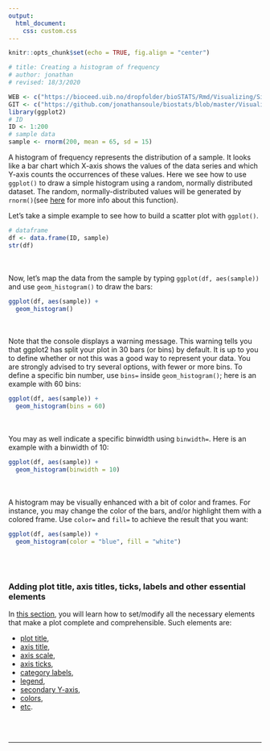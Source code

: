 ```yaml
---
output:
  html_document:
    css: custom.css
--- 
```


```r
knitr::opts_chunk$set(echo = TRUE, fig.align = "center")

# title: Creating a histogram of frequency
# author: jonathan
# revised: 18/3/2020

WEB <- c("https://bioceed.uib.no/dropfolder/bioSTATS/Rmd/Visualizing/Simple/histogram.html")
GIT <- c("https://github.com/jonathansoule/biostats/blob/master/Visualizing/Simple/histogram.Rmd")
library(ggplot2)
# ID
ID <- 1:200
# sample data
sample <- rnorm(200, mean = 65, sd = 15)
```
A histogram of frequency represents the distribution of a sample. It looks like a bar chart which X-axis shows the values of the data series and which Y-axis counts the occurrences of these values. Here we see how to use `ggplot()` to draw a simple histogram using a random, normally distributed dataset. The random, normally-distributed values will be generated by `rnorm()`(see [here](https://biostats.w.uib.no/4-generating-random-series/){target="_blank"} for more info about this function).

Let's take a simple example to see how to build a scatter plot with `ggplot()`.
```r
# dataframe
df <- data.frame(ID, sample)
str(df)
```
<br/><br/>
Now, let's map the data from the sample by typing `ggplot(df, aes(sample))` and use `geom_histogram()` to draw the bars:
```r
ggplot(df, aes(sample)) +
  geom_histogram()
```
<br/><br/>
Note that the console displays a warning message. This warning tells you that ggplot2 has split your plot in 30 bars (or bins) by default. It is up to you to define whether or not this was a good way to represent your data. You are strongly advised to try several options, with fewer or more bins. To define a specific bin number, use `bins=` inside `geom_histogram()`; here is an example with 60 bins:

```r
ggplot(df, aes(sample)) +
  geom_histogram(bins = 60)
```
<br/><br/>
You may as well indicate a specific binwidth using `binwidth=`. Here is an example with a binwidth of 10:
```r
ggplot(df, aes(sample)) +
  geom_histogram(binwidth = 10)
```
<br/><br/>
A histogram may be visually enhanced with a bit of color and frames. For instance, you may change the color of the bars, and/or highlight them with a colored frame. Use `color=` and `fill=` to achieve the result that you want:
```r
ggplot(df, aes(sample)) +
  geom_histogram(color = "blue", fill = "white")
```
<br/><br/>

### Adding plot title, axis titles, ticks, labels and other essential elements

In [this section](https://biostats.w.uib.no/topics/data-visualization-with-ggplot2/essential-elements/){target="_blank"}, you will learn how to set/modify all the necessary elements that make a plot complete and comprehensible. Such elements are:

+ [plot title](https://biostats.w.uib.no/title/){target="_blank"}, 
+ [axis title](https://biostats.w.uib.no/axis-titles/){target="_blank"},
+ [axis scale](https://biostats.w.uib.no/axis-scale/){target="_blank"},
+ [axis ticks](https://biostats.w.uib.no/axis-ticks/){target="_blank"},
+ [category labels](https://biostats.w.uib.no/category-labels/){target="_blank"},
+ [legend](https://biostats.w.uib.no/legend/){target="_blank"},
+ [secondary Y-axis](https://biostats.w.uib.no/secondary-y-axis/){target="_blank"},
+ [colors](https://biostats.w.uib.no/choosing-colors-for-your-plot/){target="_blank"},
+ [etc](https://biostats.w.uib.no/topics/data-visualization-with-ggplot2/essential-elements/){target="_blank"}.

<br/><br/>

***
<!-- UNCOMMENT TO ACTIVATE
Get the Rmarkdown file corresponding to this page on [GitHub](`r GIT`){target="_blank"}.
-->
